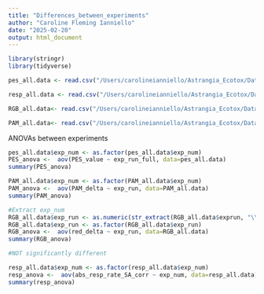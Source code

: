 ```yaml
---
title: "Differences_between_experiments"
author: "Caroline Fleming Ianniello"
date: "2025-02-20"
output: html_document
---
```

```r
library(stringr)
library(tidyverse)
```


```r
pes_all.data <- read.csv("/Users/carolineianniello/Astrangia_Ecotox/Data/PES_all_06_26_24_dead_NAs.csv", header=TRUE, sep=",",stringsAsFactors = FALSE)

resp_all.data <- read.csv("/Users/carolineianniello/Astrangia_Ecotox/Data/resp_combined_NO3categorized_6_24_24.csv", header=TRUE, sep=",",stringsAsFactors = FALSE)

RGB_all.data<- read.csv("/Users/carolineianniello/Astrangia_Ecotox/Data/RGB_recomputed_dead_deleted_combined_NO3categorized_6_26_24.csv", header=TRUE, sep=",",stringsAsFactors = FALSE)

PAM_all.data<- read.csv("/Users/carolineianniello/Astrangia_Ecotox/Data/PAM_dead_deleted_combined_NO3categorized_6_26_24.csv", header=TRUE, sep=",",stringsAsFactors = FALSE)


```

ANOVAs between experiments
```r
pes_all.data$exp_num <- as.factor(pes_all.data$exp_num)
PES_anova <-  aov(PES_value ~ exp_run_full, data=pes_all.data)
summary(PES_anova)

```

```r
PAM_all.data$exp_num <- as.factor(PAM_all.data$exp_num)
PAM_anova <-  aov(PAM_delta ~ exp_run, data=PAM_all.data)
summary(PAM_anova)
```
```r
#Extract exp_num
RGB_all.data$exp_run <- as.numeric(str_extract(RGB_all.data$exprun, "\\d+"))
RGB_all.data$exp_run <- as.factor(RGB_all.data$exp_run)
RGB_anova <-  aov(red_delta ~ exp_run, data=RGB_all.data)
summary(RGB_anova)
```
```r
#NOT significantly different

resp_all.data$exp_num <- as.factor(resp_all.data$exp_num)
resp_anova <-  aov(abs_resp_rate_SA_corr ~ exp_num, data=resp_all.data)
summary(resp_anova)
```

